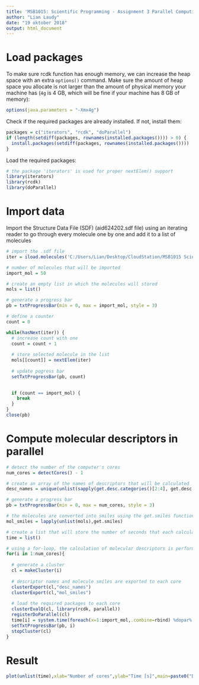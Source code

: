 ```yaml
---
title: 'MSB1015: Scientific Programming - Assignment 3 Parallel Computing'
author: "Lian Laudy"
date: "19 oktober 2018"
output: html_document
---
```


# Load packages

To make sure rcdk function has enough memory, we can increase the heap space with an extra `options()` command. Make
sure the amount of heap space you allocate is not larger than the amount of physical memory your machine has (`4g` is 4 GB, which will be fine if your machine has 8 GB of memory):
```r
options(java.parameters = "-Xmx4g")
```

Check if the required packages are already installed. If not, install them:
```r
packages = c("iterators", "rcdk", "doParallel")
if (length(setdiff(packages, rownames(installed.packages()))) > 0) {
  install.packages(setdiff(packages, rownames(installed.packages())))  
}
```

Load the required packages:
```r
# the package 'iterators' is used for proper nextElem() support
library(iterators)
library(rcdk)
library(doParallel)
```

# Import data

Import the Structure Data File (SDF) (aid624202.sdf file) using an iterating reader to go through every molecule one by one and add it to a list of molecules
```r
# import the .sdf file
iter = iload.molecules('C:/Users/Lian/Desktop/CloudStation/MSB1015 Scientific Programming/Assignments/3 Parallel Computing/aid624202.sdf', type='sdf')

# number of molecules that will be imported
import_mol = 50

# create an empty list in which the molecules will stored
mols = list()

# generate a progress bar  
pb = txtProgressBar(min = 0, max = import_mol, style = 3)

# define a counter
count = 0

while(hasNext(iter)) {
  # increase count with one
  count = count + 1
  
  # store selected molecule in the list
  mols[[count]] = nextElem(iter)   
  
  # update pogress bar
  setTxtProgressBar(pb, count)
  

  if (count == import_mol) {
    break
  }
}
close(pb)
```
# Compute molecular descriptors in parallel 

```r
# detect the number of the computer's cores
num_cores = detectCores() - 1

# create an array of the names of descriptors that will be calculated
desc_names = unique(unlist(sapply(get.desc.categories()[2:4], get.desc.names)))

# generate a progress bar
pb = txtProgressBar(min = 0, max = num_cores, style = 3)

# the molecules are converted into smiles using the get.smiles function
mol_smiles = lapply(unlist(mols),get.smiles)

# create a list that will store the number of seconds that each calculation takes
time = list()

# using a for-loop, the calculation of molecular descriptors is performed using various numbers of cores. The duration of that each calculation takes will be stored
for(i in 1:num_cores){
  
  # generate a cluster
  cl = makeCluster(i)
  
  # descriptor names and molecule smiles are exported to each core
  clusterExport(cl,"desc_names") 
  clusterExport(cl,"mol_smiles")
  
  # load the required packages to each core
  clusterEvalQ(cl, library(rcdk, parallel))
  registerDoParallel(cl) 
  time[i] = system.time(foreach(x=1:import_mol,.combine=rbind) %dopar% eval.desc(parse.smiles(mol_smiles[[x]]),desc_names))
  setTxtProgressBar(pb, i)
  stopCluster(cl)
}
```

# Result
```r
plot(unlist(time),xlab="Number of cores",ylab="Time [s]",main=paste0("Duration to calculate descriptors of ",import_mol," molecules"),type='b')
```
